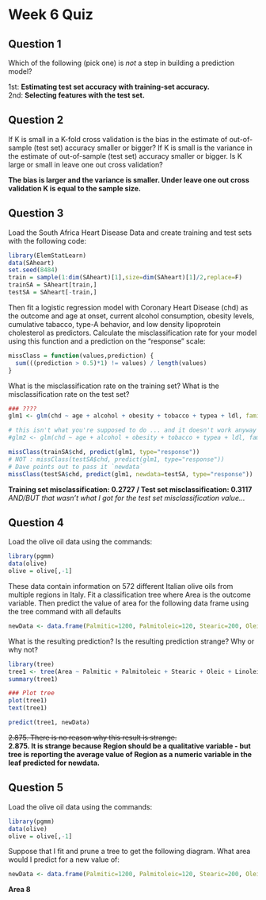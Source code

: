 # Week 6 Quiz

## Question 1

Which of the following (pick one) is _not_ a step in building a prediction model?

1st: **Estimating test set accuracy with training-set accuracy.**  
2nd: **Selecting features with the test set.**

## Question 2

If K is small in a K-fold cross validation is the bias in the estimate of
out-of-sample (test set) accuracy smaller or bigger? If K is small is the
variance in the estimate of out-of-sample (test set) accuracy smaller or bigger.
Is K large or small in leave one out cross validation?

**The bias is larger and the variance is smaller. Under leave one out cross validation K is equal to the sample size.**

## Question 3

Load the South Africa Heart Disease Data and create training and test sets with
the following code:

```r
library(ElemStatLearn)
data(SAheart)
set.seed(8484)
train = sample(1:dim(SAheart)[1],size=dim(SAheart)[1]/2,replace=F)
trainSA = SAheart[train,]
testSA = SAheart[-train,]
```

Then fit a logistic regression model with Coronary Heart Disease (chd) as the
outcome and age at onset, current alcohol consumption, obesity levels,
cumulative tabacco, type-A behavior, and low density lipoprotein cholesterol as
predictors. Calculate the misclassification rate for your model using this
function and a prediction on the "response" scale:

```r
missClass = function(values,prediction) {
  sum(((prediction > 0.5)*1) != values) / length(values)
}
```

What is the misclassification rate on the training set? What is the
misclassification rate on the test set?

```r
### ????
glm1 <- glm(chd ~ age + alcohol + obesity + tobacco + typea + ldl, family="binomial", data=trainSA)

# this isn't what you're supposed to do ... and it doesn't work anyway but still...
#glm2 <- glm(chd ~ age + alcohol + obesity + tobacco + typea + ldl, family="binomial", data=testSA)

missClass(trainSA$chd, predict(glm1, type="response"))
# NOT : missClass(testSA$chd, predict(glm1, type="response"))
# Dave points out to pass it `newdata`
missClass(testSA$chd, predict(glm1, newdata=testSA, type="response"))
```

**Training set misclassification: 0.2727 / Test set misclassification: 0.3117**  
_AND/BUT that wasn't what I got for the test set misclassification value..._

## Question 4

Load the olive oil data using the commands:

```r
library(pgmm)
data(olive)
olive = olive[,-1]
```

These data contain information on 572 different Italian olive oils from multiple
regions in Italy. Fit a classification tree where Area is the outcome variable.
Then predict the value of area for the following data frame using the tree
command with all defaults

```r
newData <- data.frame(Palmitic=1200, Palmitoleic=120, Stearic=200, Oleic=7000, Linoleic=900, Linolenic=32, Arachidic=60, Eicosenoic=7)
```

What is the resulting prediction? Is the resulting prediction strange? Why or
why not?

```r
library(tree)
tree1 <- tree(Area ~ Palmitic + Palmitoleic + Stearic + Oleic + Linoleic + Linolenic + Arachidic + Eicosenoic, data=olive)
summary(tree1)

### Plot tree
plot(tree1)
text(tree1)

predict(tree1, newData)
```

~~2.875. There is no reason why this result is strange.~~  
**2.875. It is strange because Region should be a qualitative variable - but tree is reporting the average value of Region as a numeric variable in the leaf predicted for newdata.**

## Question 5

Load the olive oil data using the commands:

```r
library(pgmm)
data(olive)
olive = olive[,-1]
```

Suppose that I fit and prune a tree to get the following diagram. What area
would I predict for a new value of:

```r
newData <- data.frame(Palmitic=1200, Palmitoleic=120, Stearic=200, Oleic=7000, Linoleic=900, Linolenic=32, Arachidic=60, Eicosenoic=6)
```

**Area 8**